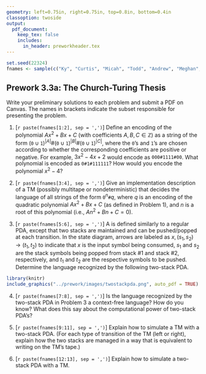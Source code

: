 ```yaml
---
geometry: left=0.75in, right=0.75in, top=0.8in, bottom=0.4in
classoption: twoside
output: 
  pdf_document:
    keep_tex: false
    includes:
      in_header: preworkheader.tex
---
```


```r
set.seed(22324)
fnames <- sample(c("Ky", "Curtis", "Micah", "Todd", "Andrew", "Meghan", "Allie", "David", "Connor", "Levi", "Ben", "Grace", "Joshua"))
```

## Prework 3.3a: The Church-Turing Thesis

Write your preliminary solutions to each problem and submit a PDF on Canvas. The names in brackets indicate the subset responsible for presenting the problem.

1. [`r paste(fnames[1:2], sep = ',')`] Define an encoding of the polynomial $Ax^2 +Bx +C$ (with coefficients $A, B, C \in \mathbb{Z}$) as a string of the form $(\mathtt{0}\cup \mathtt{1})^{|A|}\#(\mathtt{0}\cup \mathtt{1})^{|B|}\#(\mathtt{0}\cup \mathtt{1})^{|C|}$, where the $\mathtt{0}$’s and $\mathtt{1}$’s are chosen according to whether the corresponding coefficients are positive or negative. For example, $3x^2 - 4x + 2$ would encode as $\mathtt{000\#1111\#00}$. What polynomial is encoded as $\mathtt{0\#1\#111111}$? How would you encode the polynomial $x^2-4$?

2. [`r paste(fnames[3:4], sep = ',')`]   Give an implementation description of a TM (possibly multitape or nondeterministic) that decides the language of all strings of the form $\mathtt{0}^n\mathtt{\#}q$, where $q$ is an encoding of the quadratic polynomial $Ax^2 + Bx + C$ (as defined in Problem 1), and $n$ is a root of this polynomial (i.e., $An^2 + Bn + C = 0$).

3. [`r paste(fnames[5:6], sep = ',')`] A \textit{two-stack pushdown automaton} is defined similarly to a regular PDA, except that two stacks are maintained and can be pushed/popped at each transition. In the state diagram, arrows are labeled as $x, (s_1, s_2) \rightarrow (t_1 , t_2)$ to indicate that $x$ is the input symbol being consumed, $s_1$ and $s_2$ are the stack symbols being popped from stack \#1 and stack \#2, respectively, and $t_1$ and $t_2$ are the respective symbols to be pushed. Determine the language recognized by the following two-stack PDA. 
```r
library(knitr)
include_graphics("../prework/images/twostackpda.png", auto_pdf = TRUE)
```

4. [`r paste(fnames[7:8], sep = ',')`] Is the language recognized by the two-stack PDA in Problem 3 a context-free language? How do you know? What does this say about the computational power of two-stack PDA’s? 

5. [`r paste(fnames[9:11], sep = ',')`]   Explain how to simulate a TM with a two-stack PDA. (For each type of transition of the TM (left or right), explain how the two stacks are managed in a way that is equivalent to writing on the TM's tape.)

6. [`r paste(fnames[12:13], sep = ',')`] Explain how to simulate a two-stack PDA with a TM.

\medskip
\mbox{}\xrfill[2pt]{1pt}\textsc{\small begin your solutions below this line}\xrfill[2pt]{1pt}\mbox{}

    